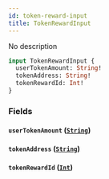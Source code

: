```yaml
---
id: token-reward-input
title: TokenRewardInput
---
```



No description

```graphql
input TokenRewardInput {
  userTokenAmount: String!
  tokenAddress: String!
  tokenRewardId: Int!
}
```


### Fields

#### `userTokenAmount` ([`String`](../../references/scalars/string))




#### `tokenAddress` ([`String`](../../references/scalars/string))




#### `tokenRewardId` ([`Int`](../../references/scalars/int))






